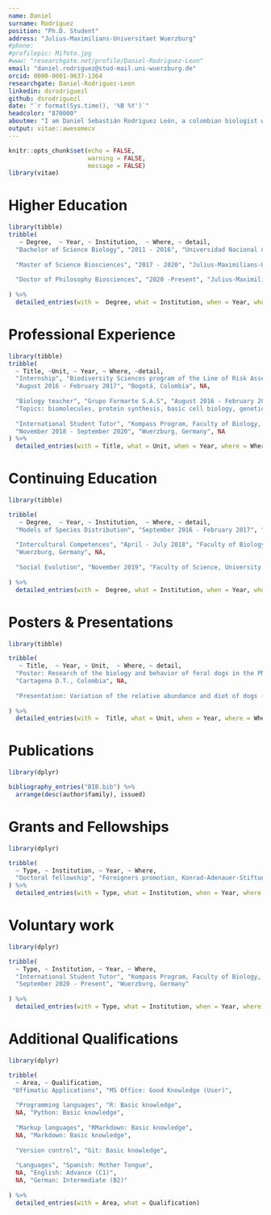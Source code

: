 ```yaml
---
name: Daniel
surname: Rodríguez
position: "Ph.D. Student"
address: "Julius-Maximilians-Universitaet Wuerzburg"
#phone: 
#profilepic: Mifoto.jpg
#www: "researchgate.net/profile/Daniel-Rodriguez-Leon"
email: "daniel.rodriguez@stud-mail.uni-wuerzburg.de"
orcid: 0000-0001-9637-1364
researchgate: Daniel-Rodriguez-Leon
linkedin: dsrodriguezl
github: dsrodriguezl
date: "`r format(Sys.time(), '%B %Y')`"
headcolor: "870000"
aboutme: "I am Daniel Sebastián Rodríguez León, a colombian biologist with a great interest in Behavioral and Chemical Ecology, in particular towards the study of Social Organization and Evolution, as well as Animal Communication."
output: vitae::awesomecv
---
```


```r
knitr::opts_chunk$set(echo = FALSE,
                      warning = FALSE,
                      message = FALSE)
library(vitae)
```

# Higher Education

```r
library(tibble)
tribble(
   ~ Degree,  ~ Year, ~ Institution,  ~ Where, ~ detail,
  "Bachelor of Science Biology", "2011 - 2016", "Universidad Nacional de Colombia", "Bogotá, Colombia", NA,
  
  "Master of Science Biosciences", "2017 - 2020", "Julius-Maximilians-Universitaet Wuerzburg", "Wuerzburg, Germany", NA,
  
  "Doctor of Philosophy Biosciences", "2020 -Present", "Julius-Maximilians-Universitaet Wuerzburg", "Wuerzburg, Germany", NA
  
) %>% 
  detailed_entries(with =  Degree, what = Institution, when = Year, where = Where, why = detail)
```

# Professional Experience

```r
library(tibble)
tribble(
  ~ Title, ~Unit, ~ Year, ~ Where, ~detail,
  "Internship", "Biodiversity Sciences program of the Line of Risk Assessment and Wildlife, Instituto Alexander von Humboldt",
  "August 2016 - February 2017", "Bogotá, Colombia", NA,
  
  "Biology teacher", "Grupo Formarte S.A.S", "August 2016 - February 2017",  "Bogotá, Colombia",
  "Topics: biomolecules, protein synthesis, basic cell biology, genetics, metabolism, plants and animal systems, ecology, and evolution.",
  
  "International Student Tutor", "Kompass Program, Faculty of Biology, Julius-Maximilians-Universitaet Wuerzburg",
  "November 2018 - September 2020", "Wuerzburg, Germany", NA
) %>% 
  detailed_entries(with = Title, what = Unit, when = Year, where = Where, why = detail)
```

# Continuing Education

```r
library(tibble)

tribble(
   ~ Degree,  ~ Year, ~ Institution,  ~ Where, ~ detail,
  "Models of Species Distribution", "September 2016 - February 2017", "Faculty of Science, Universidad Nacional de Colombia", "Bogotá, Colombia", NA,
  
  "Intercultural Competences", "April - July 2018", "Faculty of Biology, Julius-Maximilians-Universitaet Wuerzburg",
  "Wuerzburg, Germany", NA,
  
  "Social Evolution", "November 2019", "Faculty of Science, University of Copenhagen", "Copenhagen, Denmark", NA
  
) %>% 
  detailed_entries(with =  Degree, what = Institution, when = Year, where = Where, why = detail)
```

# Posters & Presentations

```r
library(tibble)

tribble(
   ~ Title,  ~ Year, ~ Unit,  ~ Where, ~ detail,
  "Poster: Research of the biology and behavior of feral dogs in the PNN Chingaza, for an understanding of their ecological role - Project presentation", "December 2014", "II Symposium of Animal Behavior, IV Colombian Congress of Zoology",
  "Cartagena D.T., Colombia", NA,
  
  "Presentation: Variation of the relative abundance and diet of dogs (C. lupus familiaris) on a gradient of human presence in a natural preserve of the civil society (Tabio, Cundinamarca)", "May 2016", "Symposium of bachelor theses 2016-I, Faculty of Science, Universidad Nacional de Colombia", "Bogotá, Colombia", NA
  
) %>% 
  detailed_entries(with =  Title, what = Unit, when = Year, where = Where, why = detail)
```

# Publications

```r
library(dplyr)

bibliography_entries("BIB.bib") %>%
  arrange(desc(author$family), issued)
```

\newpage

# Grants and Fellowships

```r
library(dplyr)

tribble(
  ~ Type, ~ Institution, ~ Year, ~ Where, 
  "Doctoral fellowship", "Foreigners promotion, Konrad-Adenauer-Stiftung", "January 2021 - Present", "Wuerzburg, Germany"
) %>%  
  detailed_entries(with = Type, what = Institution, when = Year, where = Where)

```

# Voluntary work

```r
library(dplyr)

tribble(
  ~ Type, ~ Institution, ~ Year, ~ Where,
  "International Student Tutor", "Kompass Program, Faculty of Biology, Julius-Maximilians-Universitaet Wuerzburg",
  "September 2020 - Present", "Wuerzburg, Germany"
 
) %>%  
  detailed_entries(with = Type, what = Institution, when = Year, where = Where)

```


# Additional Qualifications

```r
library(dplyr)

tribble(
  ~ Area, ~ Qualification,
 "Offimatic Applications", "MS Office: Good Knowledge (User)",
 
  "Programming languages", "R: Basic knowledge",
  NA, "Python: Basic knowledge",
 
  "Markup languages", "RMarkdown: Basic knowledge",
  NA, "Markdown: Basic knowledge",
 
  "Version control", "Git: Basic knowledge",
  
  "Languages", "Spanish: Mother Tongue",
  NA, "English: Advance (C1)",
  NA, "German: Intermediate (B2)"
 
) %>%  
  detailed_entries(with = Area, what = Qualification)
```

